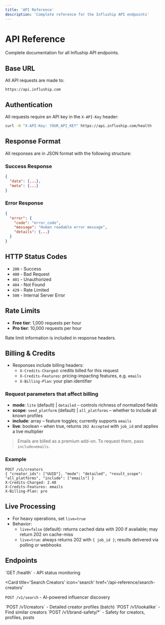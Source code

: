 ```yaml
---
title: 'API Reference'
description: 'Complete reference for the Influship API endpoints'
---
```


# API Reference

Complete documentation for all Influship API endpoints.

## Base URL

All API requests are made to:

```
https://api.influship.com
```

## Authentication

All requests require an API key in the `X-API-Key` header:

```bash
curl -H "X-API-Key: YOUR_API_KEY" https://api.influship.com/health
```

## Response Format

All responses are in JSON format with the following structure:

### Success Response

```json
{
  "data": {...},
  "meta": {...}
}
```

### Error Response

```json
{
  "error": {
    "code": "error_code",
    "message": "Human readable error message",
    "details": {...}
  }
}
```

## HTTP Status Codes

- `200` - Success
- `400` - Bad Request
- `401` - Unauthorized
- `404` - Not Found
- `429` - Rate Limited
- `500` - Internal Server Error

## Rate Limits

- **Free tier**: 1,000 requests per hour
- **Pro tier**: 10,000 requests per hour

Rate limit information is included in response headers.

## Billing & Credits

- Responses include billing headers:
  - `X-Credits-Charged`: credits billed for this request
  - `X-Credits-Features`: pricing-impacting features, e.g. `emails`
  - `X-Billing-Plan`: your plan identifier

### Request parameters that affect billing

- **mode**: `lite` (default) | `detailed` – controls richness of normalized fields
- **scope**: `seed_platform` (default) | `all_platforms` – whether to include all known profiles
- **include**: array – feature toggles; currently supports `emails`
- **live**: boolean – when true, returns `202 Accepted` with `job_id` and applies a live multiplier

> Emails are billed as a premium add-on. To request them, pass `include=emails`.

### Example

```http
POST /v1/creators
{ "creator_ids": ["UUID"], "mode": "detailed", "result_scope": "all_platforms", "include": ["emails"] }
X-Credits-Charged: 2.40
X-Credits-Features: emails
X-Billing-Plan: pro
```

## Live Processing

- For heavy operations, set `live=true`
- Behavior:
  - `live=false` (default): returns cached data with 200 if available; may return 202 on cache-miss
  - `live=true`: always returns 202 with `{ job_id }`; results delivered via polling or webhooks

## Endpoints

<CardGroup cols={2}>
<Card title="Health Check" icon="heart" href="/api-reference/health">
  `GET /health` - API status monitoring
</Card>

<Card
  title='Search Creators'
  icon='search'
  href='/api-reference/search-creators'
>
  `POST /v1/search` - AI-powered influencer discovery
</Card>

<Card title='Creators' icon='user' href='/api-reference/get-creators'>
  `POST /v1/creators` - Detailed creator profiles (batch)
</Card>

<Card title='Lookalike' icon='sparkles' href='/api-reference/lookalike'>
  `POST /v1/lookalike` - Find similar creators
</Card>

<Card title="Brand Safety" icon="shield" href="/api-reference/brand-safety">
  `POST /v1/brand-safety/*` - Safety for creators, profiles, posts
</Card>
</CardGroup>
